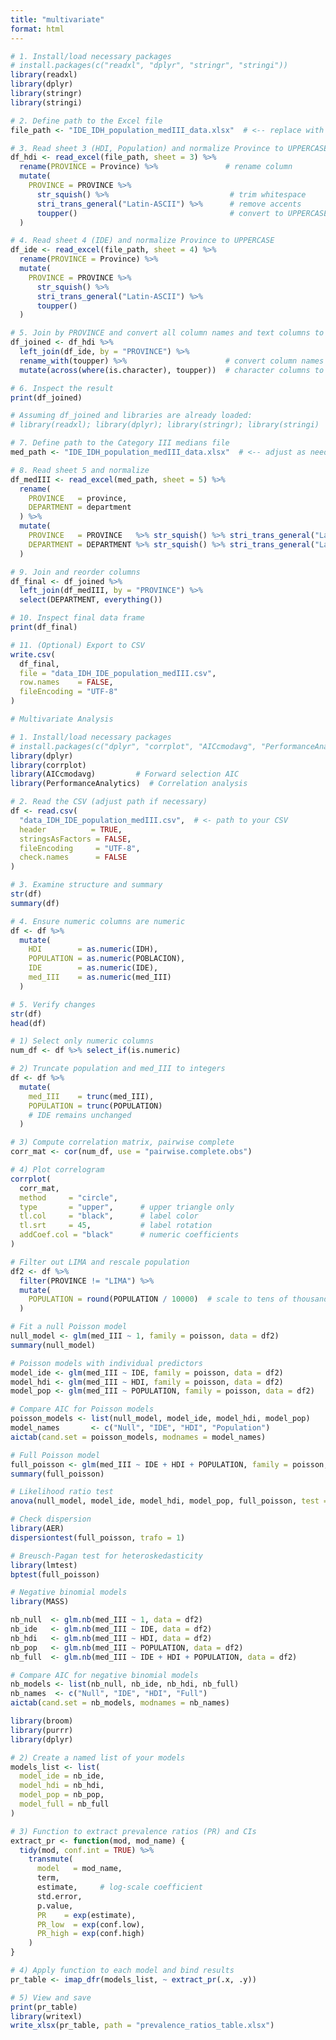 ---
title: "multivariate"
format: html
---

```{r}
# 1. Install/load necessary packages
# install.packages(c("readxl", "dplyr", "stringr", "stringi"))
library(readxl)
library(dplyr)
library(stringr)
library(stringi)

# 2. Define path to the Excel file
file_path <- "IDE_IDH_population_medIII_data.xlsx"  # <-- replace with your actual file path

# 3. Read sheet 3 (HDI, Population) and normalize Province to UPPERCASE
df_hdi <- read_excel(file_path, sheet = 3) %>%
  rename(PROVINCE = Province) %>%               # rename column
  mutate(
    PROVINCE = PROVINCE %>%
      str_squish() %>%                           # trim whitespace
      stri_trans_general("Latin-ASCII") %>%      # remove accents
      toupper()                                  # convert to UPPERCASE
  )

# 4. Read sheet 4 (IDE) and normalize Province to UPPERCASE
df_ide <- read_excel(file_path, sheet = 4) %>%
  rename(PROVINCE = Province) %>%
  mutate(
    PROVINCE = PROVINCE %>%
      str_squish() %>%
      stri_trans_general("Latin-ASCII") %>%
      toupper()
  )

# 5. Join by PROVINCE and convert all column names and text columns to UPPERCASE
df_joined <- df_hdi %>%
  left_join(df_ide, by = "PROVINCE") %>%
  rename_with(toupper) %>%                      # convert column names to UPPERCASE
  mutate(across(where(is.character), toupper))  # character columns to UPPERCASE

# 6. Inspect the result
print(df_joined)
```


```{r}
# Assuming df_joined and libraries are already loaded:
# library(readxl); library(dplyr); library(stringr); library(stringi)

# 7. Define path to the Category III medians file
med_path <- "IDE_IDH_population_medIII_data.xlsx"  # <-- adjust as needed

# 8. Read sheet 5 and normalize
df_medIII <- read_excel(med_path, sheet = 5) %>%
  rename(
    PROVINCE   = province,
    DEPARTMENT = department
  ) %>%
  mutate(
    PROVINCE   = PROVINCE   %>% str_squish() %>% stri_trans_general("Latin-ASCII") %>% toupper(),
    DEPARTMENT = DEPARTMENT %>% str_squish() %>% stri_trans_general("Latin-ASCII") %>% toupper()
  )

# 9. Join and reorder columns
df_final <- df_joined %>%
  left_join(df_medIII, by = "PROVINCE") %>%
  select(DEPARTMENT, everything())

# 10. Inspect final data frame
print(df_final)

# 11. (Optional) Export to CSV
write.csv(
  df_final,
  file = "data_IDH_IDE_population_medIII.csv",
  row.names    = FALSE,
  fileEncoding = "UTF-8"
)
```

```{r}
# Multivariate Analysis

# 1. Install/load necessary packages
# install.packages(c("dplyr", "corrplot", "AICcmodavg", "PerformanceAnalytics"))
library(dplyr)
library(corrplot)
library(AICcmodavg)         # Forward selection AIC
library(PerformanceAnalytics)  # Correlation analysis

# 2. Read the CSV (adjust path if necessary)
df <- read.csv(
  "data_IDH_IDE_population_medIII.csv",  # <- path to your CSV
  header          = TRUE,
  stringsAsFactors = FALSE,
  fileEncoding     = "UTF-8",
  check.names      = FALSE
)

# 3. Examine structure and summary
str(df)
summary(df)

# 4. Ensure numeric columns are numeric
df <- df %>%
  mutate(
    HDI        = as.numeric(IDH),
    POPULATION = as.numeric(POBLACION),
    IDE        = as.numeric(IDE),
    med_III    = as.numeric(med_III)
  )

# 5. Verify changes
str(df)
head(df)
```

```{r}
# 1) Select only numeric columns
num_df <- df %>% select_if(is.numeric)

# 2) Truncate population and med_III to integers
df <- df %>%
  mutate(
    med_III    = trunc(med_III),
    POPULATION = trunc(POPULATION)
    # IDE remains unchanged
  )

# 3) Compute correlation matrix, pairwise complete
corr_mat <- cor(num_df, use = "pairwise.complete.obs")

# 4) Plot correlogram
corrplot(
  corr_mat,
  method     = "circle",
  type       = "upper",      # upper triangle only
  tl.col     = "black",      # label color
  tl.srt     = 45,           # label rotation
  addCoef.col = "black"      # numeric coefficients
)
```

```{r}
# Filter out LIMA and rescale population
df2 <- df %>%
  filter(PROVINCE != "LIMA") %>%
  mutate(
    POPULATION = round(POPULATION / 10000)  # scale to tens of thousands
  )

# Fit a null Poisson model
null_model <- glm(med_III ~ 1, family = poisson, data = df2)
summary(null_model)

# Poisson models with individual predictors
model_ide <- glm(med_III ~ IDE, family = poisson, data = df2)
model_hdi <- glm(med_III ~ HDI, family = poisson, data = df2)
model_pop <- glm(med_III ~ POPULATION, family = poisson, data = df2)

# Compare AIC for Poisson models
poisson_models <- list(null_model, model_ide, model_hdi, model_pop)
model_names       <- c("Null", "IDE", "HDI", "Population")
aictab(cand.set = poisson_models, modnames = model_names)

# Full Poisson model
full_poisson <- glm(med_III ~ IDE + HDI + POPULATION, family = poisson, data = df2)
summary(full_poisson)

# Likelihood ratio test
anova(null_model, model_ide, model_hdi, model_pop, full_poisson, test = "Chisq")

# Check dispersion
library(AER)
dispersiontest(full_poisson, trafo = 1)

# Breusch-Pagan test for heteroskedasticity
library(lmtest)
bptest(full_poisson)
```

```{r}
# Negative binomial models
library(MASS)

nb_null  <- glm.nb(med_III ~ 1, data = df2)
nb_ide   <- glm.nb(med_III ~ IDE, data = df2)
nb_hdi   <- glm.nb(med_III ~ HDI, data = df2)
nb_pop   <- glm.nb(med_III ~ POPULATION, data = df2)
nb_full  <- glm.nb(med_III ~ IDE + HDI + POPULATION, data = df2)

# Compare AIC for negative binomial models
nb_models <- list(nb_null, nb_ide, nb_hdi, nb_full)
nb_names  <- c("Null", "IDE", "HDI", "Full")
aictab(cand.set = nb_models, modnames = nb_names)
```

```{r}
library(broom)
library(purrr)
library(dplyr)

# 2) Create a named list of your models
models_list <- list(
  model_ide = nb_ide,
  model_hdi = nb_hdi,
  model_pop = nb_pop,
  model_full = nb_full
)

# 3) Function to extract prevalence ratios (PR) and CIs
extract_pr <- function(mod, mod_name) {
  tidy(mod, conf.int = TRUE) %>%
    transmute(
      model   = mod_name,
      term,
      estimate,     # log-scale coefficient
      std.error,
      p.value,
      PR    = exp(estimate),
      PR_low  = exp(conf.low),
      PR_high = exp(conf.high)
    )
}

# 4) Apply function to each model and bind results
pr_table <- imap_dfr(models_list, ~ extract_pr(.x, .y))

# 5) View and save
print(pr_table)
library(writexl)
write_xlsx(pr_table, path = "prevalence_ratios_table.xlsx")
```

